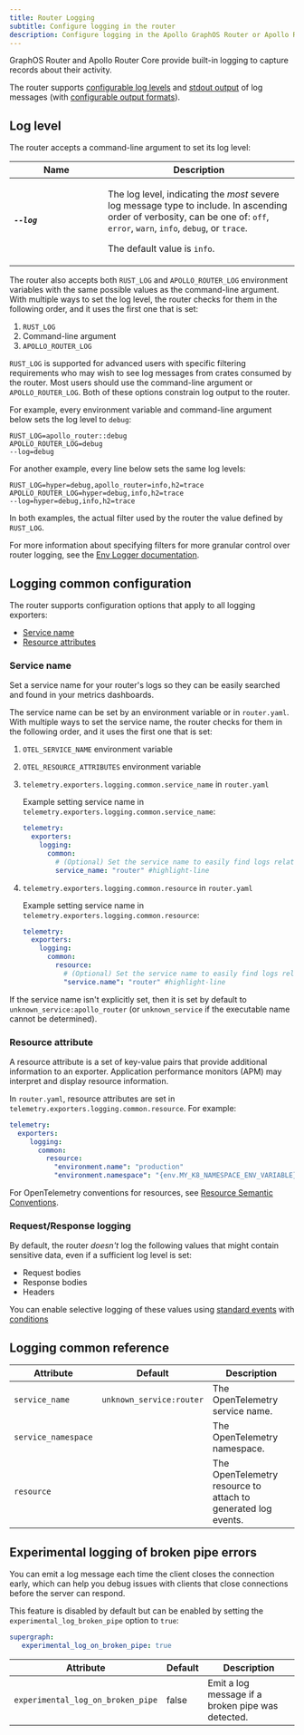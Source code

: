 ```yaml
---
title: Router Logging
subtitle: Configure logging in the router
description: Configure logging in the Apollo GraphOS Router or Apollo Router Core. Set the log level and output format.
---
```


GraphOS Router and Apollo Router Core provide built-in logging to capture records about their activity.

The router supports [configurable log levels](#log-level) and [stdout output](/router/configuration/telemetry/exporters/logging/stdout) of log messages (with [configurable output formats](/router/configuration/telemetry/exporters/logging/stdout/#logging-output-format)).

## Log level

The router accepts a command-line argument to set its log level:

<table class="field-table api-ref">
  <thead>
    <tr>
      <th>Name</th>
      <th>Description</th>
    </tr>
  </thead>

<tbody>

<tr>
<td style="min-width: 150px;">

##### `--log`

</td>
<td>

The log level, indicating the _most_ severe log message type to include. In ascending order of verbosity, can be one of: `off`, `error`, `warn`, `info`, `debug`, or `trace`.

The default value is `info`.

</td>
</tr>

</tbody>
</table>

The router also accepts both `RUST_LOG` and `APOLLO_ROUTER_LOG` environment variables with the same possible values as the command-line argument. With multiple ways to set the log level, the router checks for them in the following order, and it uses the first one that is set:

 1. `RUST_LOG`
 1. Command-line argument
 1. `APOLLO_ROUTER_LOG`

`RUST_LOG` is supported for advanced users with specific filtering requirements who may wish to see log messages from crates consumed by the router. Most users should use the command-line argument or `APOLLO_ROUTER_LOG`. Both of these options constrain log output to the router.

For example, every environment variable and command-line argument below sets the log level to `debug`:

```
RUST_LOG=apollo_router::debug
APOLLO_ROUTER_LOG=debug
--log=debug
```

For another example, every line below sets the same log levels:

```
RUST_LOG=hyper=debug,apollo_router=info,h2=trace
APOLLO_ROUTER_LOG=hyper=debug,info,h2=trace
--log=hyper=debug,info,h2=trace
```

In both examples, the actual filter used by the router the value defined by `RUST_LOG`.

For more information about specifying filters for more granular control over router logging, see the [Env Logger documentation](https://docs.rs/env_logger/latest/env_logger/).


## Logging common configuration

The router supports configuration options that apply to all logging exporters:

* [Service name](#service-name)
* [Resource attributes](#resource)

### Service name

Set a service name for your router's logs so they can be easily searched and found in your metrics dashboards. 

The service name can be set by an environment variable or in `router.yaml`. With multiple ways to set the service name, the router checks for them in the following order, and it uses the first one that is set:

1. `OTEL_SERVICE_NAME` environment variable
2. `OTEL_RESOURCE_ATTRIBUTES` environment variable
3. `telemetry.exporters.logging.common.service_name` in `router.yaml`

      <ExpansionPanel title="Example service_name">

      Example setting service name in `telemetry.exporters.logging.common.service_name`:

      ```yaml title="router.yaml"
      telemetry:
        exporters:
          logging:
            common:
              # (Optional) Set the service name to easily find logs related to the apollo-router in your metrics dashboards
              service_name: "router" #highlight-line
      ```

      </ExpansionPanel>


4. `telemetry.exporters.logging.common.resource` in `router.yaml`

      <ExpansionPanel title="Example resource">

      Example setting service name in `telemetry.exporters.logging.common.resource`:

      ```yaml title="router.yaml"
      telemetry:
        exporters:
          logging:
            common:
              resource:
                # (Optional) Set the service name to easily find logs related to the apollo-router in your metrics dashboards
                "service.name": "router" #highlight-line
      ```

      </ExpansionPanel>

If the service name isn't explicitly set, then it is set by default to `unknown_service:apollo_router` (or `unknown_service` if the executable name cannot be determined).

### Resource attribute

A resource attribute is a set of key-value pairs that provide additional information to an exporter. Application performance monitors (APM) may interpret and display resource information. 

In `router.yaml`, resource attributes are set in `telemetry.exporters.logging.common.resource`. For example:

```yaml title="router.yaml"
telemetry:
  exporters:
     logging:
       common:
         resource:
           "environment.name": "production"
           "environment.namespace": "{env.MY_K8_NAMESPACE_ENV_VARIABLE}"
```

For OpenTelemetry conventions for resources, see [Resource Semantic Conventions](https://github.com/open-telemetry/semantic-conventions/blob/main/docs/resource/README.md).

### Request/Response logging

By default, the router _doesn't_ log the following values that might contain sensitive data, even if a sufficient log level is set:

 - Request bodies
 - Response bodies
 - Headers 

You can enable selective logging of these values using [standard events](../instrumentation/events) with [conditions](../instrumentation/conditions)

## Logging common reference

| Attribute           | Default                  | Description                                                   |
|---------------------|--------------------------|---------------------------------------------------------------|
| `service_name`      | `unknown_service:router` | The OpenTelemetry service name.                               |
| `service_namespace` |                          | The OpenTelemetry namespace.                                  |
| `resource`          |                          | The OpenTelemetry resource to attach to generated log events. |


## Experimental logging of broken pipe errors

You can emit a log message each time the client closes the connection early, which can help you debug issues with clients that close connections before the server can respond. 

This feature is disabled by default but can be enabled by setting the `experimental_log_broken_pipe` option to `true`:

```yaml title="router.yaml"
supergraph:
   experimental_log_on_broken_pipe: true
```
| Attribute                        | Default | Description                                         |
|----------------------------------|---------|-----------------------------------------------------|
| `experimental_log_on_broken_pipe`   | false   | Emit a log message if a broken pipe was detected.   |

